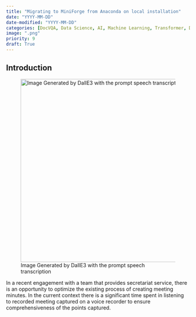 ```yaml
---
title: "Migrating to MiniForge from Anaconda on local installation"
date: "YYYY-MM-DD"
date-modified: "YYYY-MM-DD"
categories: [DocVQA, Data Science, AI, Machine Learning, Transformer, Document Understanding]
image: ".png"
priority: 9
draft: True
---
```


## Introduction

![Image Generated by DallE3 with the prompt speech transcription](speech_transcription_2.jpg){width=500}

In a recent engagement with a team that provides secretariat service, there is an opportunity to optimize the existing process of creating meeting minutes. In the current context there is a significant time spent in listening to recorded meeting captured on a voice recorder to ensure comprehensiveness of the points captured.

